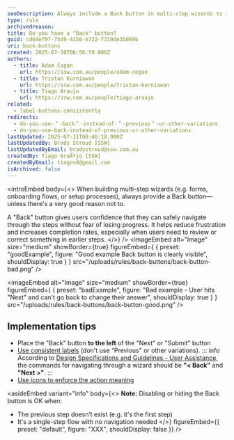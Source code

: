 ```yaml
---
seoDescription: Always include a Back button in multi-step wizards to improve usability, reduce frustration, and let users safely navigate between steps.
type: rule
archivedreason:
title: Do you have a "Back" button?
guid: cd64ef97-75d9-4158-b732-f319de35069b
uri: back-buttons
created: 2025-07-30T06:56:59.000Z
authors:
  - title: Adam Cogan
    url: https://ssw.com.au/people/adam-cogan
  - title: Tristan Kurniawan
    url: https://ssw.com.au/people/tristan-kurniawan
  - title: Tiago Araujo
    url: https://ssw.com.au/people/tiago-araujo
related:
  - label-buttons-consistently
redirects:
  - do-you-use-＂-back＂-instead-of-＂-previous＂-or-other-variations
  - do-you-use-back-instead-of-previous-or-other-variations
lastUpdated: 2025-07-31T00:46:18.000Z
lastUpdatedBy: Brady Stroud [SSW]
lastUpdatedByEmail: bradystroud@ssw.com.au
createdBy: Tiago AraÃºjo [SSW]
createdByEmail: tiagov8@gmail.com
isArchived: false
---
```


<introEmbed
  body={<>
When building multi-step wizards (e.g. forms, onboarding flows, or setup processes), always provide a Back button—unless there's a very good reason not to.

A "Back" button gives users confidence that they can safely navigate through the steps without fear of losing progress. It helps reduce frustration and increases completion rates, especially when users need to review or correct something in earlier steps.
  </>}
/>
<imageEmbed
  alt="Image"
  size="medium"
  showBorder={true}
  figureEmbed={ {
    preset: "goodExample",
    figure: "Good example Back button is clearly visible",
    shouldDisplay: true
  } }
  src="/uploads/rules/back-buttons/back-button-bad.png"
/>

<imageEmbed
  alt="Image"
  size="medium"
  showBorder={true}
  figureEmbed={ {
    preset: "badExample",
    figure: "Bad example - User hits \"Next\" and can't go back to change their answer",
    shouldDisplay: true
  } }
  src="/uploads/rules/back-buttons/back-button-good.png"
/>

## Implementation tips

* Place the "Back" button **to the left** of the "Next" or "Submit" button
* [Use consistent labels](/label-buttons-consistently/) (don't use “Previous" or other variations).
   ::: info
   According to [Design Specifications and Guidelines - User Assistance](https://learn.microsoft.com/en-us/previous-versions/ms997609%28v=msdn.10%29#window-design?WT.mc_id=DT-MVP-33518), the commands for navigating through a wizard should be **"&lt; Back"** and **"Next &gt;"**.
   :::
* [Use icons to enforce the action meaning](/enforce-the-text-meaning-with-icons-and-emojis)

<asideEmbed
  variant="info"
  body={<>
    **Note:** Disabling or hiding the Back button is OK when:

* The previous step doesn’t exist (e.g. it's the first step)
* It's a single-step flow with no navigation needed
  </>}
  figureEmbed={{
    preset: "default",
    figure: "XXX",
    shouldDisplay: false
  }}
/>

